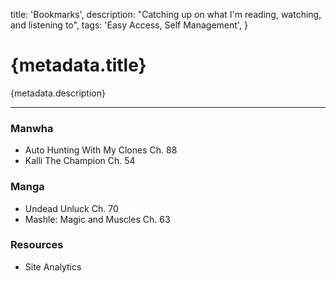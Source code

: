 
  title: 'Bookmarks',
  description: "Catching up on what I'm reading, watching, and listening to",
  tags: 'Easy Access, Self Management',
}

# {metadata.title}

{metadata.description}

---

### Manwha

- <MdxLink href="https://manhuaus.com/manga/auto-hunting-with-my-clones">
    Auto Hunting With My Clones Ch. 88
  </MdxLink>
- <MdxLink href="https://manhuaus.com/manga/kalli-the-champion">
    Kalli The Champion Ch. 54
  </MdxLink>

### Manga

- <MdxLink href="https://readundeadunluck.com">Undead Unluck Ch. 70</MdxLink>
- <MdxLink href="https://mashle-manga.online">
    Mashle: Magic and Muscles Ch. 63
  </MdxLink>

### Resources

- <MdxLink href="https://umami-rdt-li.vercel.app/share/3Aiazf1XBMaxwW30">
    Site Analytics
  </MdxLink>
